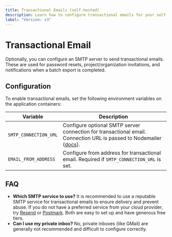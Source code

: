 ```yaml
---
title: Transactional Emails (self-hosted)
description: Learn how to configure transactional emails for your self-hosted Langfuse deployment.
label: "Version: v3"
---
```


# Transactional Email

Optionally, you can configure an SMTP server to send transactional emails.
These are used for password resets, project/organization invitations, and notifications when a batch export is completed.

## Configuration

To enable transactional emails, set the following environment variables on the application containers:

| Variable              | Description                                                                                                                                      |
| --------------------- | ------------------------------------------------------------------------------------------------------------------------------------------------ |
| `SMTP_CONNECTION_URL` | Configure optional SMTP server connection for transactional email. Connection URL is passed to Nodemailer ([docs](https://nodemailer.com/smtp)). |
| `EMAIL_FROM_ADDRESS`  | Configure from address for transactional email. Required if `SMTP_CONNECTION_URL` is set.                                                        |

## FAQ

- **Which SMTP service to use?** It is recommended to use a reputable SMTP service for transactional emails to ensure delivery and prevent abuse. If you do not have a preferred service from your cloud provider, try [Resend](https://resend.com/) or [Postmark](https://postmarkapp.com/). Both are easy to set up and have generous free tiers.
- **Can I use my private inbox?** No, private inboxes (like GMail) are generally not recommended and difficult to configure correctly.
